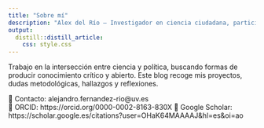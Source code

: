 ```yaml
---
title: "Sobre mí"
description: "Alex del Río – Investigador en ciencia ciudadana, participación juvenil y ética académica"
output: 
  distill::distill_article:
    css: style.css
---
```


Trabajo en la intersección entre ciencia y política, buscando formas de producir conocimiento crítico y abierto. Este blog recoge mis proyectos, dudas metodológicas, hallazgos y reflexiones.

📧 Contacto: alejandro.fernandez-rio@uv.es  
📄 ORCID: https://orcid.org/0000-0002-8163-830X 
🔗 Google Scholar: https://scholar.google.es/citations?user=OHaK64MAAAAJ&hl=es&oi=ao

